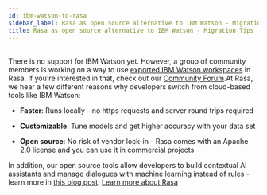 ```yaml
---
id: ibm-watson-to-rasa
sidebar_label: Rasa as open source alternative to IBM Watson - Migration Tips
title: Rasa as open source alternative to IBM Watson - Migration Tips
---
```


<br /> There is no support for IBM Watson yet. However, a group of community members is working on a way to use <a class="reference external" href="https://developer.ibm.com/tutorials/learn-how-to-export-import-a-watson-assistant-workspace/" target="_blank">exported IBM Watson workspaces</a> in Rasa. If you're interested in that, check out our <a class="reference external" href="https://forum.rasa.com/" target="_blank">Community Forum</a>.At Rasa, we hear a few different reasons why developers switch from cloud-based tools like IBM Watson:

* **Faster**: Runs locally - no https requests and server round trips required

* **Customizable**: Tune models and get higher accuracy with your data set

* **Open source**: No risk of vendor lock-in - Rasa comes with an Apache 2.0 license and you can use it in commercial projects

In addition, our open source tools allow developers to build contextual AI assistants and manage dialogues with machine learning instead of rules - learn more in <a class="reference external" href="http://blog.rasa.com/a-new-approach-to-conversational-software/" target="_blank">this blog post</a>.
<a class="button button--outline button--secondary button--lg" href="migrate-from/https:/rasa.com/docs/getting-started">Learn more about Rasa</a>
